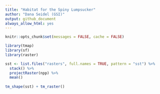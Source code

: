 ```yaml
---
title: "Habitat for the Spiny Lumpsucker"
author: "Dana Seidel (GSI)"
output: github_document
always_allow_html: yes
---
```


```r
knitr::opts_chunk$set(messages = FALSE, cache = FALSE)
```

```r
library(tmap)
library(sf)
library(raster)
```

```r
sst <- list.files("rasters", full.names = TRUE, pattern = "sst") %>%
  stack() %>%
  projectRaster(npp) %>%
  mean()
  
tm_shape(sst) + tm_raster()
```


